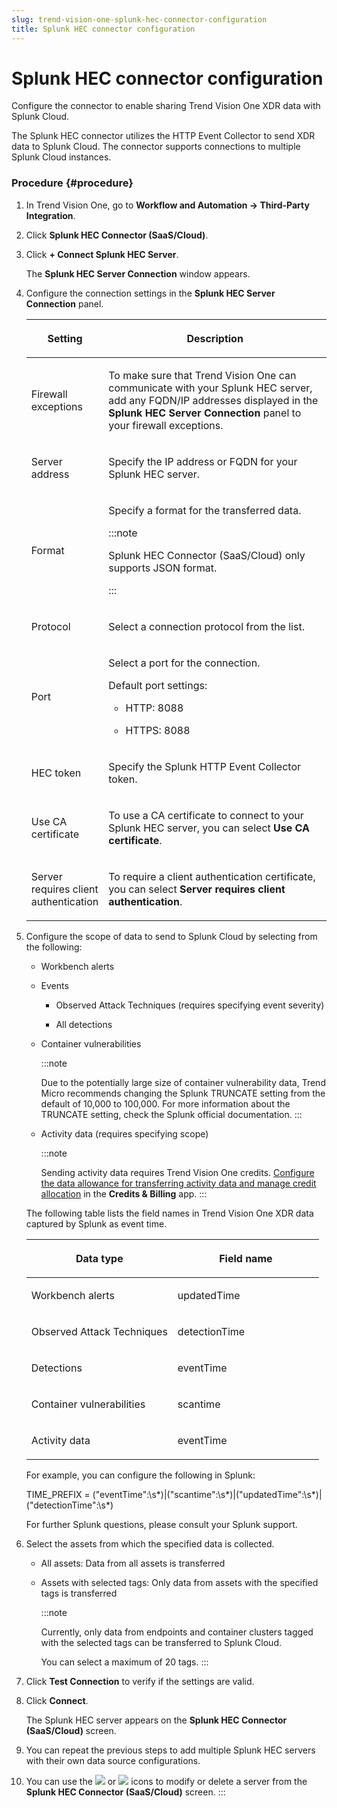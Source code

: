 ```yaml
---
slug: trend-vision-one-splunk-hec-connector-configuration
title: Splunk HEC connector configuration
---
```

# Splunk HEC connector configuration

Configure the connector to enable sharing Trend Vision One XDR data with Splunk Cloud.

The Splunk HEC connector utilizes the HTTP Event Collector to send XDR data to Splunk Cloud. The connector supports connections to multiple Splunk Cloud instances.

### Procedure {#procedure}

1.  In Trend Vision One, go to **Workflow and Automation → Third-Party Integration**.

2.  Click **Splunk HEC Connector (SaaS/Cloud)**.

3.  Click **+ Connect Splunk HEC Server**.

    The **Splunk HEC Server Connection** window appears.

4.  Configure the connection settings in the **Splunk HEC Server Connection** panel.

    <table>
    <colgroup>
    <col style="width: 20%" />
    <col style="width: 80%" />
    </colgroup>
    <thead>
    <tr>
    <th><p>Setting</p></th>
    <th><p>Description</p></th>
    </tr>
    </thead>
    <tbody>
    <tr>
    <td><p>Firewall exceptions</p></td>
    <td><p>To make sure that Trend Vision One can communicate with your Splunk HEC server, add any FQDN/IP addresses displayed in the <strong>Splunk HEC Server Connection</strong> panel to your firewall exceptions.</p></td>
    </tr>
    <tr>
    <td><p>Server address</p></td>
    <td><p>Specify the IP address or FQDN for your Splunk HEC server.</p></td>
    </tr>
    <tr>
    <td><p>Format</p></td>
    <td><p>Specify a format for the transferred data.</p>


    :::note

    <p>Splunk HEC Connector (SaaS/Cloud) only supports JSON format.</p>


    :::

    </td>
    </tr>
    <tr>
    <td><p>Protocol</p></td>
    <td><p>Select a connection protocol from the list.</p></td>
    </tr>
    <tr>
    <td><p>Port</p></td>
    <td><p>Select a port for the connection.</p>
    <p>Default port settings:</p>
    <ul>
    <li><p>HTTP: 8088</p></li>
    <li><p>HTTPS: 8088</p></li>
    </ul></td>
    </tr>
    <tr>
    <td><p>HEC token</p></td>
    <td><p>Specify the Splunk HTTP Event Collector token.</p></td>
    </tr>
    <tr>
    <td><p>Use CA certificate</p></td>
    <td><p>To use a CA certificate to connect to your Splunk HEC server, you can select <strong>Use CA certificate</strong>.</p></td>
    </tr>
    <tr>
    <td><p>Server requires client authentication</p></td>
    <td><p>To require a client authentication certificate, you can select <strong>Server requires client authentication</strong>.</p></td>
    </tr>
    </tbody>
    </table>

5.  Configure the scope of data to send to Splunk Cloud by selecting from the following:

    - Workbench alerts

    - Events

      - Observed Attack Techniques (requires specifying event severity)

      - All detections

    - Container vulnerabilities

      :::note

      Due to the potentially large size of container vulnerability data, Trend Micro recommends changing the Splunk TRUNCATE setting from the default of 10,000 to 100,000. For more information about the TRUNCATE setting, check the Splunk official documentation.
      :::

    - Activity data (requires specifying scope)

      :::note

      Sending activity data requires Trend Vision One credits. [Configure the data allowance for transferring activity data and manage credit allocation](credit-req-for-apps-services.mdx) in the **Credits & Billing** app.
      :::

    The following table lists the field names in Trend Vision One XDR data captured by Splunk as event time.

    <table>
    <colgroup>
    <col style="width: 50%" />
    <col style="width: 50%" />
    </colgroup>
    <thead>
    <tr>
    <th><p>Data type</p></th>
    <th><p>Field name</p></th>
    </tr>
    </thead>
    <tbody>
    <tr>
    <td><p>Workbench alerts</p></td>
    <td><p>updatedTime</p></td>
    </tr>
    <tr>
    <td><p>Observed Attack Techniques</p></td>
    <td><p>detectionTime</p></td>
    </tr>
    <tr>
    <td><p>Detections</p></td>
    <td><p>eventTime</p></td>
    </tr>
    <tr>
    <td><p>Container vulnerabilities</p></td>
    <td><p>scantime</p></td>
    </tr>
    <tr>
    <td><p>Activity data</p></td>
    <td><p>eventTime</p></td>
    </tr>
    </tbody>
    </table>

    For example, you can configure the following in Splunk:

    TIME_PREFIX = ("eventTime":\s\*)|("scantime":\s\*)|("updatedTime":\s\*)|("detectionTime":\s\*)

    For further Splunk questions, please consult your Splunk support.

6.  Select the assets from which the specified data is collected.

    - All assets: Data from all assets is transferred

    - Assets with selected tags: Only data from assets with the specified tags is transferred

      :::note

      Currently, only data from endpoints and container clusters tagged with the selected tags can be transferred to Splunk Cloud.

      You can select a maximum of 20 tags.
      :::

7.  Click **Test Connection** to verify if the settings are valid.

8.  Click **Connect**.

    The Splunk HEC server appears on the **Splunk HEC Connector (SaaS/Cloud)** screen.

9.  You can repeat the previous steps to add multiple Splunk HEC servers with their own data source configurations.

10. You can use the ![](/images/edit_icon=GUID-1F1D1164-5310-4D6D-ACD0-6049C86960AF.webp) or ![](/images/trash_icon=GUID-47cf6867-6315-438e-8670-86ff36f22a28.webp) icons to modify or delete a server from the **Splunk HEC Connector (SaaS/Cloud)** screen.
:::
